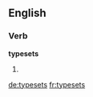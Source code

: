 
==English==

===Verb===
'''typesets'''

# {{third-person singular of|typeset}}

[[de:typesets]]
[[fr:typesets]]